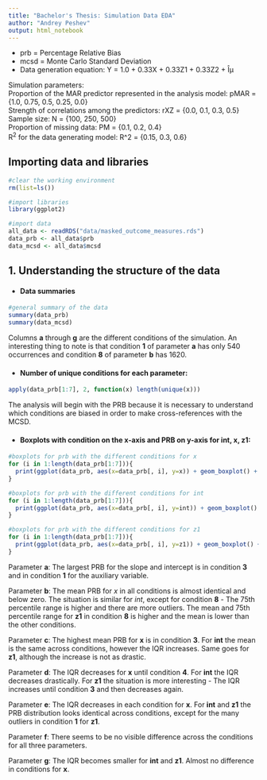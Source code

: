 ```yaml
---
title: "Bachelor's Thesis: Simulation Data EDA"
author: "Andrey Peshev"
output: html_notebook
---
```

* prb = Percentage Relative Bias  
* mcsd = Monte Carlo Standard Deviation\
* Data generation equation: Y = 1.0 + 0.33X + 0.33Z1 + 0.33Z2 + Îµ\

Simulation parameters: \
Proportion of the MAR predictor represented in the analysis model: pMAR = {1.0, 0.75, 0.5, 0.25, 0.0}\
Strength of correlations among the predictors: rXZ = {0.0, 0.1, 0.3, 0.5}\
Sample size: N = {100, 250, 500}\
Proportion of missing data: PM = {0.1, 0.2, 0.4}\
R^2^ for the data generating model: R^2 = {0.15, 0.3, 0.6}\


## Importing data and libraries
```r
#clear the working environment 
rm(list=ls())

#import libraries
library(ggplot2)

#import data
all_data <- readRDS("data/masked_outcome_measures.rds")
data_prb <- all_data$prb
data_mcsd <- all_data$mcsd
```

## 1. Understanding the structure of the data 
+ #### Data summaries\

```r
#general summary of the data
summary(data_prb)
summary(data_mcsd)
```
Columns **a** through **g** are the different conditions of the simulation. An interesting thing to note is that condition **1** of parameter **a** has only 540 occurrences and condition **8** of parameter **b** has 1620.

+ #### Number of unique conditions for each parameter:\
```r
apply(data_prb[1:7], 2, function(x) length(unique(x)))
```

The analysis will begin with the PRB because it is necessary to understand which conditions are biased in order to make cross-references with the MCSD.

+ #### Boxplots with condition on the x-axis and PRB on y-axis for int, x, z1:\
```r
#boxplots for prb with the different conditions for x
for (i in 1:length(data_prb[1:7])){
  print(ggplot(data_prb, aes(x=data_prb[, i], y=x)) + geom_boxplot() + xlab(colnames(data_prb[i])))
}
```
```r
#boxplots for prb with the different conditions for int
for (i in 1:length(data_prb[1:7])){
  print(ggplot(data_prb, aes(x=data_prb[, i], y=int)) + geom_boxplot() + xlab(colnames(data_prb[i])))
}
```
```r
#boxplots for prb with the different conditions for z1
for (i in 1:length(data_prb[1:7])){
  print(ggplot(data_prb, aes(x=data_prb[, i], y=z1)) + geom_boxplot() + xlab(colnames(data_prb[i])))
}
```
Parameter **a**: The largest PRB for the slope and intercept is in condition **3** and in condition **1** for the auxiliary variable.\

Parameter **b**: The mean PRB for *x* in all conditions is almost identical and below zero. The situation is similar for *int*, except for condition **8** - The 75th percentile range is higher and there are more outliers. The mean and 75th percentile range for **z1** in condition **8** is higher and the mean is lower than the other conditions. 

Parameter **c**: The highest mean PRB for **x** is in condition **3**. For **int** the mean is the same across conditions, however the IQR increases. Same goes for **z1**, although the increase is not as drastic. 

Parameter **d**: The IQR decreases for **x** until condition **4**. For **int** the IQR decreases drastically. For **z1** the situation is more interesting - The IQR increases until condition **3** and then decreases again. 

Parameter **e**: The IQR decreases in each condition for **x**. For **int** and **z1** the PRB distribution looks identical across conditions, except for the many outliers in condition **1** for **z1**. 

Parameter **f**: There seems to be no visible difference across the conditions for all three parameters. 

Parameter **g**: The IQR becomes smaller for **int** and **z1**.  Almost no difference in conditions for **x**. 

```r


```





